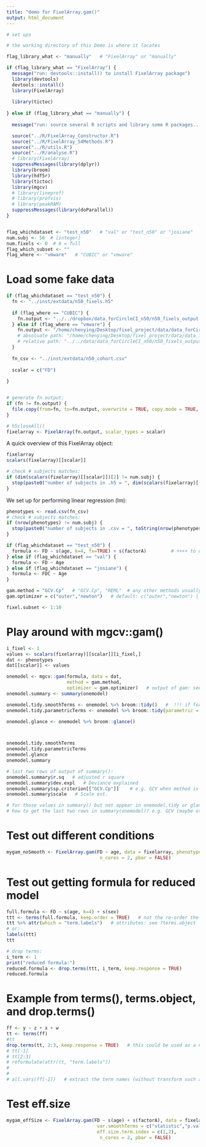 ```yaml
---
title: "demo for FixelArray.gam()"
output: html_document
---
```

```r
# set ups

# the working directory of this Demo is where it locates

flag_library_what <- "manually"   # "FixelArray" or "manually"

if (flag_library_what == "FixelArray") {
  message("run: devtools::install() to install FixelArray package")
  library(devtools)
  devtools::install()
  library(FixelArray)
  
  library(tictoc)
  
} else if (flag_library_what == "manually") {
  
  message("run: source several R scripts and library some R packages...")

  source("../R/FixelArray_Constructor.R")
  source("../R/FixelArray_S4Methods.R")
  source("../R/utils.R")
  source("../R/analyse.R")
  # library(FixelArray)
  suppressMessages(library(dplyr))
  library(broom)
  library(hdf5r)
  library(tictoc)
  library(mgcv)
  # library(lineprof)
  # library(profvis)
  # library(peakRAM)
  suppressMessages(library(doParallel))
}


flag_whichdataset <- "test_n50"   # "val" or "test_n50" or "josiane"
num.subj <- 50  # [integer]   
num.fixels <- 0  # 0 = full 
flag_which_subset <- ""
flag_where <- "vmware"   # "CUBIC" or "vmware"


```

# Load some fake data
```r

if (flag_whichdataset == "test_n50") {
  fn <- "../inst/extdata/n50_fixels.h5"
  
  if (flag_where == "CUBIC") {
    fn.output <- "../../dropbox/data_forCircleCI_n50/n50_fixels_output.h5"
  } else if (flag_where == "vmware") {
    fn.output <- "/home/chenying/Desktop/fixel_project/data/data_forCircleCI_n50/n50_fixels_output.h5"  
    # absoluate path: "/home/chenying/Desktop/fixel_project/data/data_forCircleCI_n50/n50_fixels_output.h5";  
    # relative path: "../../data/data_forCircleCI_n50/n50_fixels_output.h5"
  }
  
  fn_csv <- "../inst/extdata/n50_cohort.csv"
  
  scalar = c("FD")
  
}


# generate fn.output:
if (fn != fn.output) {
  file.copy(from=fn, to=fn.output, overwrite = TRUE, copy.mode = TRUE, copy.date = TRUE)   # , recursive = TRUE
}

# h5closeAll()
fixelarray <- FixelArray(fn.output, scalar_types = scalar)

```


A quick overview of this FixelArray object:
```r
fixelarray
scalars(fixelarray)[[scalar]]

# check # subjects matches:
if (dim(scalars(fixelarray)[[scalar]])[2] != num.subj) {
  stop(paste0("number of subjects in .h5 = ", dim(scalars(fixelarray)[[scalar]])[2], ", is not equal to entered number = ", toString(num.subj)))
}
```

We set up for performing linear regression (lm):
```r
phenotypes <- read.csv(fn_csv)
# check # subjects matches:
if (nrow(phenotypes) != num.subj) {
  stop(paste0("number of subjects in .csv = ", toString(nrow(phenotypes)), ", is not equal to entered number = ", toString(num.subj)))
}

if (flag_whichdataset == "test_n50") {
  formula <- FD ~ s(age, k=4, fx=TRUE) + s(factorA)         # ++++ to do: add motion quantification   # FD ~ s(age, k=4) + sex  # FD ~ s(age) + sex
} else if (flag_whichdataset == "val") {
  formula <- FD ~ Age
} else if (flag_whichdataset == "josiane") {
  formula <- FDC ~ Age
}

gam.method = "GCV.Cp"   # "GCV.Cp", "REML"  # any other methods usually used?
gam.optimizer = c("outer","newton")   # default: c("outer","newton") | # number of optimizers here will not change number of rows or columns in output gam model

fixel.subset <- 1:10
```

# Play around with mgcv::gam()
```r

i_fixel <- 1
values <- scalars(fixelarray)[[scalar]][i_fixel,]
dat <- phenotypes
dat[[scalar]] <- values

onemodel <- mgcv::gam(formula, data = dat,
                      method = gam.method,
                      optimizer = gam.optimizer)   # output of gam: see gamObject
onemodel.summary <- summary(onemodel)

onemodel.tidy.smoothTerms <- onemodel %>% broom::tidy()   #  !!! if formula is FD ~ age without s(), onemodel.tidy.smoothTerm will be empty....
onemodel.tidy.parametricTerms <- onemodel %>% broom::tidy(parametric = TRUE)  # different column names from .smoothTerm....

onemodel.glance <- onemodel %>% broom::glance()



onemodel.tidy.smoothTerms
onemodel.tidy.parametricTerms
onemodel.glance
onemodel.summary

# last two rows of output of summary():
onemodel.summary$r.sq   # adjusted r square
onemodel.summary$dev.expl   # Deviance explained
onemodel.summary$sp.criterion[["GCV.Cp"]]    # e.g. GCV when method is GCV    # test out other methods!
onemodel.summary$scale   # Scale est.

# for those values in summary() but not appear in onemodel.tidy or glance: see onemodel.summary and documentations of summary.gam()
# how to get the last two rows in summary(onemodel)? e.g. GCV (maybe other name), R-sq.(adj)

```

# Test out different conditions
```r
mygam_noSmooth <- FixelArray.gam(FD ~ age, data = fixelarray, phenotypes = phenotypes, scalar = scalar, fixel.subset = fixel.subset,
                                  n_cores = 2, pbar = FALSE) 
```

# Test out getting formula for reduced model
```r
full.formula <- FD ~ s(age, k=4) + s(sex)
ttt <- terms(full.formula, keep.order = TRUE)   # not the re-order the terms | see: https://rdrr.io/r/stats/terms.formula.html
ttt %>% attr(which = "term.labels")   # attributes: see ?terms.object
# or:
labels(ttt)
ttt

# drop terms:
i_term <- 1
print("reduced formula:")
reduced.formula <- drop.terms(ttt, i_term, keep.response = TRUE)
reduced.formula
```

# Example from terms(), terms.object, and drop.terms()
```r
ff <- y ~ z + x + w
tt <- terms(ff)
#tt
drop.terms(tt, 2:3, keep.response = TRUE)   # this could be used as a new formula
# tt[-1]
# tt[2:3]
# reformulate(attr(tt, "term.labels"))
# 
# 
# all.vars(ff[-2])   # extract the term names (without transform such as s); [-2] means excluding LHS of the formula
```

# Test eff.size
```r
mygam_effSize <- FixelArray.gam(FD ~ s(age) + s(factorA), data = fixelarray, phenotypes = phenotypes, scalar = scalar, fixel.subset = fixel.subset,
                                 var.smoothTerms = c("statistic","p.value","eff.size"),
                                 eff.size.term.index = c(1,2),
                                  n_cores = 2, pbar = FALSE) 

```



